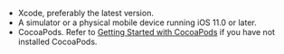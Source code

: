<PlatformWrapper platform="ios">

- Xcode, preferably the latest version.
- A simulator or a physical mobile device running iOS 11.0 or later.
- CocoaPods. Refer to [Getting Started with CocoaPods](https://guides.cocoapods.org/using/getting-started.html#getting-started) if you have not installed CocoaPods.

</PlatformWrapper>
